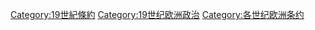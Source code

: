 [[Category:19世紀條約|Category:19世紀條約]]
[[Category:19世纪欧洲政治|Category:19世纪欧洲政治]]
[[Category:各世纪欧洲条约|Category:各世纪欧洲条约]]